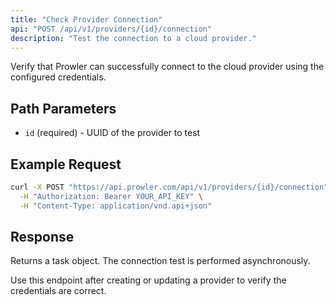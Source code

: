 ```yaml
---
title: "Check Provider Connection"
api: "POST /api/v1/providers/{id}/connection"
description: "Test the connection to a cloud provider."
---
```


Verify that Prowler can successfully connect to the cloud provider using the configured credentials.

## Path Parameters

- `id` (required) - UUID of the provider to test

## Example Request

```bash
curl -X POST "https://api.prowler.com/api/v1/providers/{id}/connection" \
  -H "Authorization: Bearer YOUR_API_KEY" \
  -H "Content-Type: application/vnd.api+json"
```

## Response

Returns a task object. The connection test is performed asynchronously.

<Note>
Use this endpoint after creating or updating a provider to verify the credentials are correct.
</Note>
